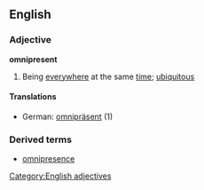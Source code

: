 ==English==
===Adjective===
'''omnipresent'''
#Being [[everywhere]] at the same [[time]]; [[ubiquitous]]
====Translations====
*German: [[omnipräsent]] (1)
===Derived terms===
*[[omnipresence]]

[[Category:English adjectives]]